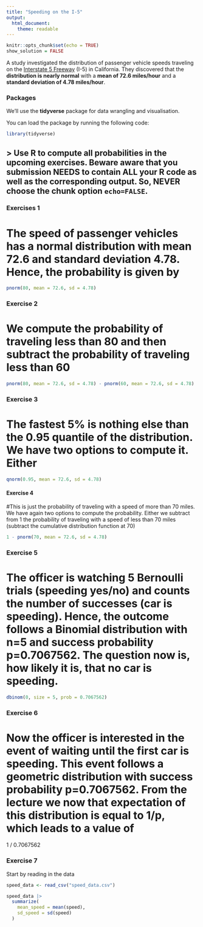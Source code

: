 ```yaml
---
title: "Speeding on the I-5"
output:
  html_document:
    theme: readable
---
```


```r
knitr::opts_chunk$set(echo = TRUE)
show_solution = FALSE
```


A study investigated the distribution of passenger vehicle speeds traveling on the [Interstate 5 Freeway](https://en.wikipedia.org/wiki/Interstate_5) (I-5) in California. They discovered that the __distribution is nearly normal__ with a __mean of 72.6 miles/hour__ and a __standard deviation of 4.78 miles/hour__.




### Packages

We'll use the **tidyverse** package for data wrangling and visualisation.


You can load the package by running the following code:

```r
library(tidyverse) 
```


> Use R to compute all probabilities in the upcoming exercises. Beware aware that you submission NEEDS to contain ALL your R code as well as the corresponding output. So, NEVER choose the chunk option `echo=FALSE`.    
-------------


### Exercises 1

# The speed of passenger vehicles has a normal distribution with mean 72.6 and standard deviation 4.78. Hence, the probability is given by

```r
pnorm(80, mean = 72.6, sd = 4.78)
```


### Exercise 2

# We compute the probability of traveling less than 80 and then subtract the probability of traveling less than 60

```r
pnorm(80, mean = 72.6, sd = 4.78) - pnorm(60, mean = 72.6, sd = 4.78)
```

### Exercise 3

# The fastest 5% is nothing else than the 0.95 quantile of the distribution. We have two options to compute it. Either


```r
qnorm(0.95, mean = 72.6, sd = 4.78)
```

#### Exercise 4

#This is just the probability of traveling with a speed of more than 70 miles. We have again two options to compute the probability. Either we subtract from 1 the probability of traveling with a speed of less than 70 miles (subtract the cumulative distribution function at 70)


```r
1 - pnorm(70, mean = 72.6, sd = 4.78)
```




### Exercise 5  

# The officer is watching 5 Bernoulli trials (speeding yes/no) and counts the number of successes (car is speeding). Hence, the outcome follows a Binomial distribution with n=5 and success probability p=0.7067562. The question now is, how likely it is, that no car is speeding. 


```r
dbinom(0, size = 5, prob = 0.7067562)
```




### Exercise 6


# Now the officer is interested in the event of waiting until the first car is speeding. This event follows a geometric distribution with success probability p=0.7067562. From the lecture we now that expectation of this distribution is equal to 1/p, which leads to a value of
1 / 0.7067562



### Exercise 7

Start by reading in the data

```r
speed_data <- read_csv("speed_data.csv")
```


```r
speed_data |> 
  summarize(
    mean_speed = mean(speed),
    sd_speed = sd(speed)
  )
```
